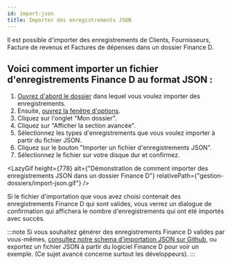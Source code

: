 ```yaml
---
id: import-json
title: Importer des enregistrements JSON
---
```



Il est possible d'importer des enregistrements de Clients, Fournisseurs, Facture de revenus et Factures de dépenses
dans un dossier Finance&nbsp;D.

## Voici comment importer un fichier d'enregistrements Finance&nbsp;D au format JSON&nbsp;:

1. [Ouvrez d'abord le dossier](/docs/bases/ouvrir-dossier) dans lequel vous voulez importer des enregistrements.
2. Ensuite, [ouvrez la fenêtre d'options](/docs/navigation/fenetre-options-preferences-parametres).
3. Cliquez sur l'onglet "Mon dossier".
4. Cliquez sur "Afficher la section avancée".
5. Sélectionnez les types d'enregistrements que vous voulez importer à partir du fichier JSON.
6. Cliquez sur le bouton "Importer un fichier d'enregistrements JSON".
7. Sélectionnez le fichier sur votre disque dur et confirmez.

<LazyGif
  height={778}
  alt={"Démonstration de comment importer des enregistrements JSON dans un dossier Finance D"}
  relativePath={"gestion-dossiers/import-json.gif"}
/>

Si le fichier d'importation que vous avez choisi contenait
des enregistrements Finance D qui sont valides,
vous verrez un dialogue de confirmation qui affichera le nombre
d'enregistrements qui ont été importés avec succès.

:::note
Si vous souhaitez générer des enregistrements Finance D valides par vous-mêmes,
[consultez notre schema d'importation JSON sur Github](https://github.com/alex-drocks/finance-d-electron-app-json-schemas),
ou exportez un fichier JSON à partir du logiciel Finance D pour voir un exemple.
(Ce sujet avancé concerne surtout les développeurs).
:::

<br/>
<br/>
